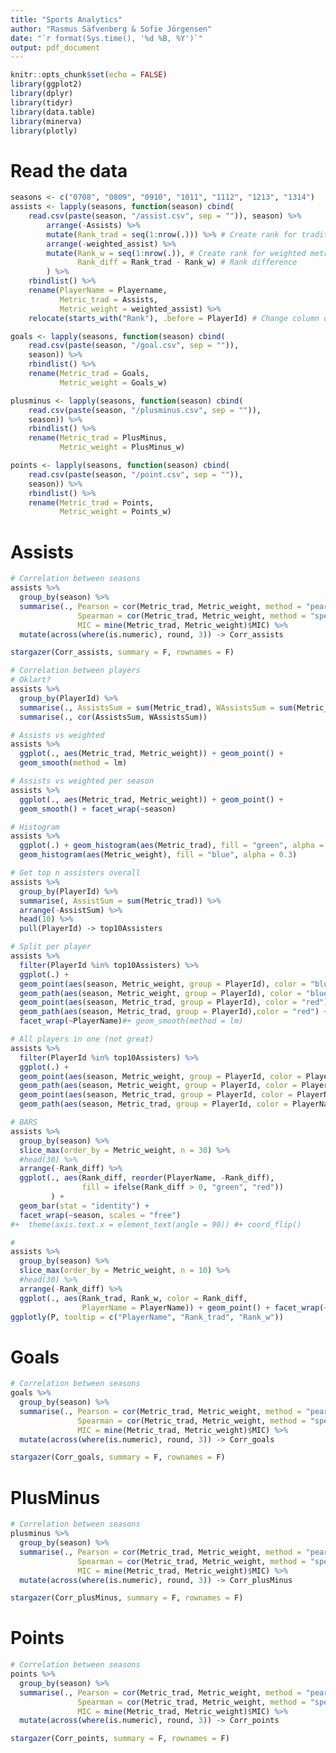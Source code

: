 ```yaml
---
title: "Sports Analytics"
author: "Rasmus Säfvenberg & Sofie Jörgensen"
date: "`r format(Sys.time(), '%d %B, %Y')`"
output: pdf_document
---
```


```r
knitr::opts_chunk$set(echo = FALSE)
library(ggplot2)
library(dplyr)
library(tidyr)
library(data.table)
library(minerva)
library(plotly)
```

# Read the data

```r
seasons <- c("0708", "0809", "0910", "1011", "1112", "1213", "1314")
assists <- lapply(seasons, function(season) cbind(
    read.csv(paste(season, "/assist.csv", sep = "")), season) %>% 
        arrange(-Assists) %>% 
        mutate(Rank_trad = seq(1:nrow(.))) %>% # Create rank for traditional metric
        arrange(-weighted_assist) %>% 
        mutate(Rank_w = seq(1:nrow(.)), # Create rank for weighted metric
               Rank_diff = Rank_trad - Rank_w) # Rank difference
        ) %>% 
    rbindlist() %>% 
    rename(PlayerName = Playername,
           Metric_trad = Assists, 
           Metric_weight = weighted_assist) %>% 
    relocate(starts_with("Rank"), .before = PlayerId) # Change column order

goals <- lapply(seasons, function(season) cbind(
    read.csv(paste(season, "/goal.csv", sep = "")),
    season)) %>% 
    rbindlist() %>% 
    rename(Metric_trad = Goals, 
           Metric_weight = Goals_w)

plusminus <- lapply(seasons, function(season) cbind(
    read.csv(paste(season, "/plusminus.csv", sep = "")),
    season)) %>% 
    rbindlist() %>% 
    rename(Metric_trad = PlusMinus, 
           Metric_weight = PlusMinus_w)

points <- lapply(seasons, function(season) cbind(
    read.csv(paste(season, "/point.csv", sep = "")),
    season)) %>% 
    rbindlist() %>% 
    rename(Metric_trad = Points, 
           Metric_weight = Points_w)

```

# Assists


```r
# Correlation between seasons
assists %>% 
  group_by(season) %>% 
  summarise(., Pearson = cor(Metric_trad, Metric_weight, method = "pearson"),
               Spearman = cor(Metric_trad, Metric_weight, method = "spearman"), 
               MIC = mine(Metric_trad, Metric_weight)$MIC) %>%
  mutate(across(where(is.numeric), round, 3)) -> Corr_assists

stargazer(Corr_assists, summary = F, rownames = F)

# Correlation between players
# Oklart?
assists %>% 
  group_by(PlayerId) %>% 
  summarise(., AssistsSum = sum(Metric_trad), WAssistsSum = sum(Metric_weight)) %>% 
  summarise(., cor(AssistsSum, WAssistsSum))

# Assists vs weighted
assists %>% 
  ggplot(., aes(Metric_trad, Metric_weight)) + geom_point() + 
  geom_smooth(method = lm)

# Assists vs weighted per season
assists %>% 
  ggplot(., aes(Metric_trad, Metric_weight)) + geom_point() + 
  geom_smooth() + facet_wrap(~season)

# Histogram
assists %>% 
  ggplot(.) + geom_histogram(aes(Metric_trad), fill = "green", alpha = 0.5) + 
  geom_histogram(aes(Metric_weight), fill = "blue", alpha = 0.3)

# Get top n assisters overall
assists %>% 
  group_by(PlayerId) %>% 
  summarise(, AssistSum = sum(Metric_trad)) %>% 
  arrange(-AssistSum) %>% 
  head(10) %>% 
  pull(PlayerId) -> top10Assisters

# Split per player
assists %>% 
  filter(PlayerId %in% top10Assisters) %>% 
  ggplot(.) + 
  geom_point(aes(season, Metric_weight, group = PlayerId), color = "blue") + 
  geom_path(aes(season, Metric_weight, group = PlayerId), color = "blue") + 
  geom_point(aes(season, Metric_trad, group = PlayerId), color = "red") + 
  geom_path(aes(season, Metric_trad, group = PlayerId),color = "red") + 
  facet_wrap(~PlayerName)#+ geom_smooth(method = lm)

# All players in one (not great)
assists %>% 
  filter(PlayerId %in% top10Assisters) %>% 
  ggplot(.) + 
  geom_point(aes(season, Metric_weight, group = PlayerId, color = PlayerName)) + 
  geom_path(aes(season, Metric_weight, group = PlayerId, color = PlayerName)) + 
  geom_point(aes(season, Metric_trad, group = PlayerId, color = PlayerName)) + 
  geom_path(aes(season, Metric_trad, group = PlayerId, color = PlayerName))

# BARS
assists %>%
  group_by(season) %>% 
  slice_max(order_by = Metric_weight, n = 30) %>% 
  #head(30) %>% 
  arrange(-Rank_diff) %>% 
  ggplot(., aes(Rank_diff, reorder(PlayerName, -Rank_diff),
                fill = ifelse(Rank_diff > 0, "green", "red"))
         ) + 
  geom_bar(stat = "identity") + 
  facet_wrap(~season, scales = "free")
#+  theme(axis.text.x = element_text(angle = 90)) #+ coord_flip()

# 
assists %>%
  group_by(season) %>% 
  slice_max(order_by = Metric_weight, n = 10) %>% 
  #head(30) %>% 
  arrange(-Rank_diff) %>% 
  ggplot(., aes(Rank_trad, Rank_w, color = Rank_diff,
                PlayerName = PlayerName)) + geom_point() + facet_wrap(~season) -> P 
ggplotly(P, tooltip = c("PlayerName", "Rank_trad", "Rank_w")) 

```

# Goals


```r
# Correlation between seasons
goals %>% 
  group_by(season) %>% 
  summarise(., Pearson = cor(Metric_trad, Metric_weight, method = "pearson"),
               Spearman = cor(Metric_trad, Metric_weight, method = "spearman"),
               MIC = mine(Metric_trad, Metric_weight)$MIC) %>%
  mutate(across(where(is.numeric), round, 3)) -> Corr_goals

stargazer(Corr_goals, summary = F, rownames = F)
```


# PlusMinus


```r
# Correlation between seasons
plusminus %>% 
  group_by(season) %>% 
  summarise(., Pearson = cor(Metric_trad, Metric_weight, method = "pearson"),
               Spearman = cor(Metric_trad, Metric_weight, method = "spearman"),
               MIC = mine(Metric_trad, Metric_weight)$MIC) %>%
  mutate(across(where(is.numeric), round, 3)) -> Corr_plusMinus

stargazer(Corr_plusMinus, summary = F, rownames = F)
```


# Points


```r
# Correlation between seasons
points %>% 
  group_by(season) %>% 
  summarise(., Pearson = cor(Metric_trad, Metric_weight, method = "pearson"),
               Spearman = cor(Metric_trad, Metric_weight, method = "spearman"),
               MIC = mine(Metric_trad, Metric_weight)$MIC) %>%
  mutate(across(where(is.numeric), round, 3)) -> Corr_points

stargazer(Corr_points, summary = F, rownames = F)
```
